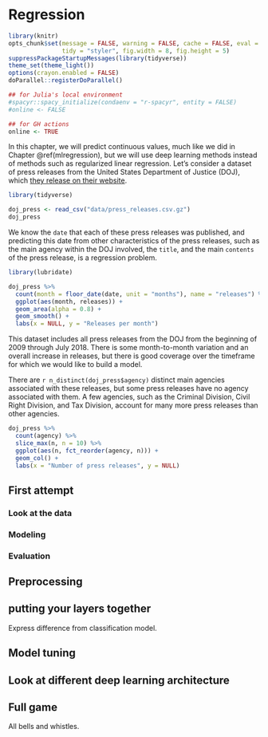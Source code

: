 # Regression {#dlregression}

```r
library(knitr)
opts_chunk$set(message = FALSE, warning = FALSE, cache = FALSE, eval = TRUE,
               tidy = "styler", fig.width = 8, fig.height = 5)
suppressPackageStartupMessages(library(tidyverse))
theme_set(theme_light())
options(crayon.enabled = FALSE)
doParallel::registerDoParallel()

## for Julia's local environment
#spacyr::spacy_initialize(condaenv = "r-spacyr", entity = FALSE)
#online <- FALSE

## for GH actions
online <- TRUE
``` 

In this chapter, we will predict continuous values, much like we did in Chapter \@ref(mlregression), but we will use deep learning methods instead of methods such as regularized linear regression. Let's consider a dataset of press releases from the United States Department of Justice (DOJ), which [they release on their website](https://www.justice.gov/news).

```r
library(tidyverse)

doj_press <- read_csv("data/press_releases.csv.gz")
doj_press
```

We know the `date` that each of these press releases was published, and predicting this date from other characteristics of the press releases, such as the main agency within the DOJ involved, the `title`, and the main `contents` of the press release, is a regression problem.

```r
library(lubridate)

doj_press %>%
  count(month = floor_date(date, unit = "months"), name = "releases") %>%
  ggplot(aes(month, releases)) +
  geom_area(alpha = 0.8) +
  geom_smooth() +
  labs(x = NULL, y = "Releases per month")
```

This dataset includes all press releases from the DOJ from the beginning of 2009 through July 2018. There is some month-to-month variation and an overall increase in releases, but there is good coverage over the timeframe for which we would like to build a model.

There are `r n_distinct(doj_press$agency)` distinct main agencies associated with these releases, but some press releases have no agency associated with them. A few agencies, such as the Criminal Division, Civil Right Division, and Tax Division, account for many more press releases than other agencies.

```r
doj_press %>%
  count(agency) %>%
  slice_max(n, n = 10) %>%
  ggplot(aes(n, fct_reorder(agency, n))) +
  geom_col() +
  labs(x = "Number of press releases", y = NULL)
```




## First attempt

### Look at the data

### Modeling

### Evaluation

## Preprocessing

## putting your layers together

Express difference from classification model.

## Model tuning

## Look at different deep learning architecture

## Full game

All bells and whistles.